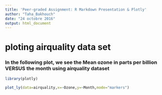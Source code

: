 ```yaml
---
title: 'Peer-graded Assignment: R Markdown Presentation & Plotly'
author: "Taha_Bakhouch"
date: "24 octobre 2016"
output: html_document
---
```


# ploting airquality data set

### In the following plot, we see the Mean ozone in parts per billion VERSUS the month using airquality dataset 

```r
library(plotly)
```
```r
plot_ly(data=airquality,x=~Ozone,y=~Month,mode="markers")
```
